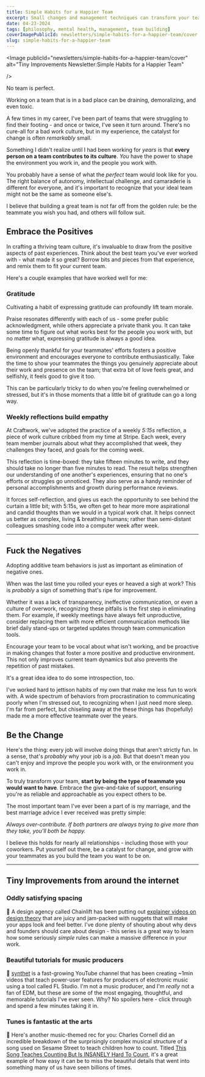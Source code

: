 ```yaml
---
title: Simple Habits for a Happier Team
excerpt: Small changes and management techniques can transform your team's dynamics and boost morale. Explore practices like expressing gratitude, weekly reflections, and eliminating negative behaviors to foster a positive, growing team.
date: 04-23-2024
tags: [philosophy, mental health, management, team building]
coverImagePublicId: newsletters/simple-habits-for-a-happier-team/cover
slug: simple-habits-for-a-happier-team
---
```


<Image
  publicId="newsletters/simple-habits-for-a-happier-team/cover"
  alt="Tiny Improvements Newsletter:Simple Habits for a Happier Team"

/>

No team is perfect.

Working on a team that is in a bad place can be draining, demoralizing, and even toxic.

A few times in my career, I've been part of teams that were struggling to find their footing - and once or twice, I've seen it turn around. There's no cure-all for a bad work culture, but in my experience, the catalyst for change is often _remarkably_ small.

Something I didn't realize until I had been working for _years_ is that **every person on a team contributes to its culture**. _You_ have the power to shape the environment you work in, and the people you work with.

You probably have a sense of what the _perfect_ team would look like for you. The right balance of autonomy, intellectual challenge, and camaraderie is different for everyone, and it's important to recognize that your ideal team might not be the same as someone else's.

I believe that building a great team is not far off from the golden rule: be the teammate you wish you had, and others will follow suit.

## Embrace the Positives

In crafting a thriving team culture, it's invaluable to draw from the positive aspects of past experiences. Think about the best team you've ever worked with - what made it so great? Borrow bits and pieces from that experience, and remix them to fit your current team.

Here's a couple examples that have worked well for me:

### Gratitude

Cultivating a habit of expressing gratitude can profoundly lift team morale.

Praise resonates differently with each of us - some prefer public acknowledgment, while others appreciate a private thank you. It can take some time to figure out what works best for the people you work with, but no matter what, expressing gratitude is always a good idea.

Being openly thankful for your teammates' efforts fosters a positive environment and encourages everyone to contribute enthusiastically. Take the time to show your teammates the things you genuinely appreciate about their work and presence on the team; that extra bit of love feels great, and selfishly, it feels good to give it too.

This can be particularly tricky to do when you're feeling overwhelmed or stressed, but it's in those moments that a little bit of gratitude can go a long way.

### Weekly reflections build empathy

At Craftwork, we've adopted the practice of a weekly _5:15s_ reflection, a piece of work culture cribbed from my time at Stripe. Each week, every team member journals about what they accomplished that week, they challenges they faced, and goals for the coming week.

This reflection is time-boxed: they take fifteen minutes to write, and they should take no longer than five minutes to read.
The result helps strengthen our understanding of one another's experiences, ensuring that no one's efforts or struggles go unnoticed. They also serve as a handy reminder of personal accomplishments and growth during performance reviews.

It forces self-reflection, and gives us each the opportunity to see behind the curtain a little bit; with 5:15s, we often get to hear more more aspirational and candid thoughts than we would in a typical work chat. It helps connect us better as complex, living & breathing humans; rather than semi-distant colleagues smashing code into a computer week after week.

---

## Fuck the Negatives

Adopting additive team behaviors is just as important as elimination of negative ones.

When was the last time you rolled your eyes or heaved a sigh at work? This is _probably_ a sign of something that's ripe for improvement.

Whether it was a lack of transparency, ineffective communication, or even a culture of overwork, recognizing these pitfalls is the first step in eliminating them. For example, if weekly meetings have always felt unproductive, consider replacing them with more efficient communication methods like brief daily stand-ups or targeted updates through team communication tools.

Encourage your team to be vocal about what isn't working, and be proactive in making changes that foster a more positive and productive environment. This not only improves current team dynamics but also prevents the repetition of past mistakes.

It's a great idea idea to do some introspection, too.

I've worked hard to jettison habits of my own that make me less fun to work with. A wide spectrum of behaviors from procrastination to communicating poorly when I'm stressed out, to recognizing when I just need more sleep. I'm far from perfect, but chiseling away at the these things has (hopefully) made me a more effective teammate over the years.

## Be the Change

Here's the thing: every job will involve doing things that aren't strictly fun. In a sense, that's _probably_ why your job is a _job._ But that doesn't mean you can't enjoy and improve the people you work with, or the environment you work in.

To truly transform your team, **start by being the type of teammate you would want to have**. Embrace the give-and-take of support, ensuring you're as reliable and approachable as you expect others to be.

The most important team I've ever been a part of is my marriage, and the best marriage advice I ever received was pretty simple:

_Always over-contribute. If both partners are always trying to give more than they take, you'll both be happy._

I believe this holds for nearly all relationships - including those with your coworkers. Put yourself out there, be a catalyst for change, and grow with your teammates as you build the team you want to be on.

---

## Tiny Improvements from around the internet

### Oddly satisfying spacing

📐 A design agency called Chainlift has been putting out [explainer videos on design theory](https://www.youtube.com/watch?v=9ElrcTtAxzA) that are juicy and jam-packed with nuggets that will make your apps look and feel better. I've done plenty of shouting about why devs and founders should care about design - this series is a great way to learn how some seriously _simple_ rules can make a massive difference in your work.

### Beautiful tutorials for music producers

📼 [synthet](https://www.youtube.com/watch?v=8t3Ep4e_dyE) is a fast-growing YouTube channel that has been creating ~1min videos that teach power-user features for producers of electronic music using a tool called FL Studio. I'm not a music producer, and I'm _really_ not a fan of EDM, but these are some of the most engaging, thoughtful, and memorable tutorials I've ever seen. Why? No spoilers here - click through and spend a few minutes taking it in.

### Tunes is fantastic at the arts

🔢 Here's another music-themed rec for you: Charles Cornell did an incredible breakdown of the surprisingly complex musical structure of a song used on Sesame Street to teach children how to count. Titled [This Song Teaches Counting But Is INSANELY Hard To Count](https://www.youtube.com/watch?v=TMtGImlEmu0), it's a great example of how easy it can be to miss the beautiful details that went into something many of us have seen billions of times.
